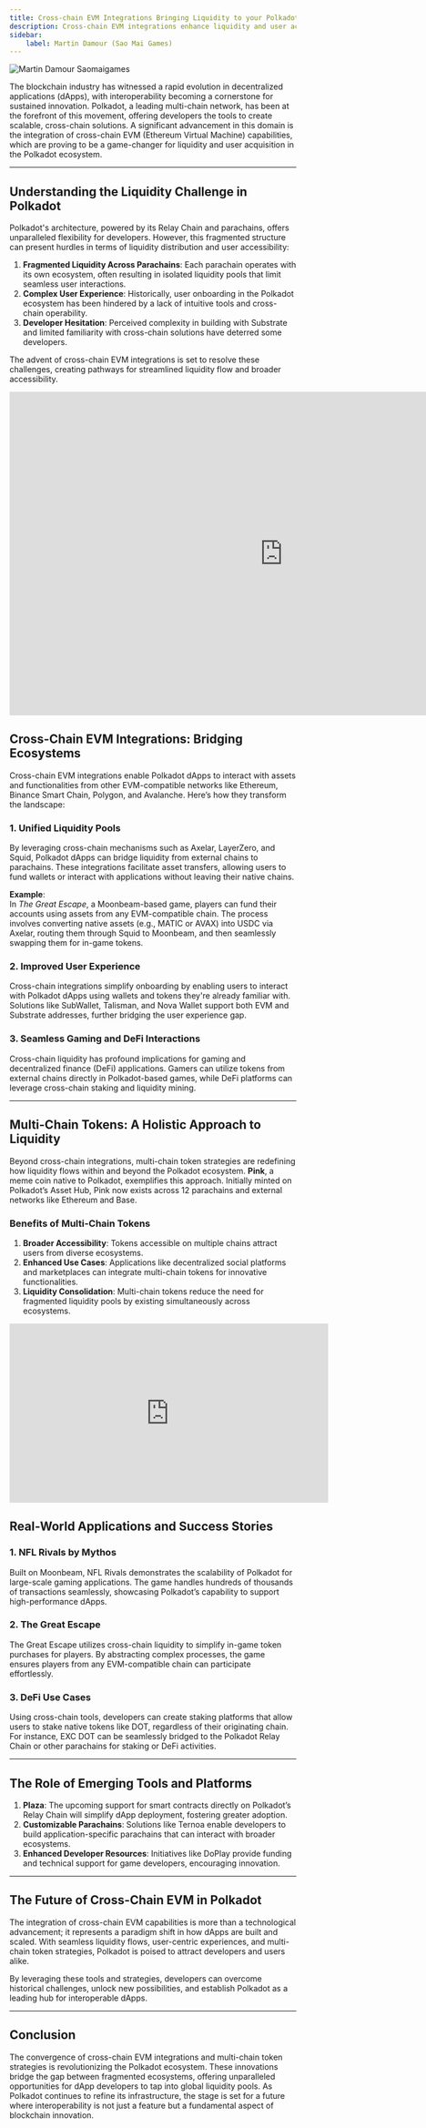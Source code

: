 ```yaml
---
title: Cross-chain EVM Integrations Bringing Liquidity to your Polkadot dApps
description: Cross-chain EVM integrations enhance liquidity and user access, empowering Polkadot dApps with seamless interoperability and broader ecosystem connectivity.
sidebar:
    label: Martin Damour (Sao Mai Games)
---
```



<Image src={coverImage} alt="Martin Damour Saomaigames" />


The blockchain industry has witnessed a rapid evolution in decentralized applications (dApps), with interoperability becoming a cornerstone for sustained innovation. Polkadot, a leading multi-chain network, has been at the forefront of this movement, offering developers the tools to create scalable, cross-chain solutions. A significant advancement in this domain is the integration of cross-chain EVM (Ethereum Virtual Machine) capabilities, which are proving to be a game-changer for liquidity and user acquisition in the Polkadot ecosystem.

---

## Understanding the Liquidity Challenge in Polkadot

Polkadot's architecture, powered by its Relay Chain and parachains, offers unparalleled flexibility for developers. However, this fragmented structure can present hurdles in terms of liquidity distribution and user accessibility:

1. **Fragmented Liquidity Across Parachains**: Each parachain operates with its own ecosystem, often resulting in isolated liquidity pools that limit seamless user interactions.
2. **Complex User Experience**: Historically, user onboarding in the Polkadot ecosystem has been hindered by a lack of intuitive tools and cross-chain operability.
3. **Developer Hesitation**: Perceived complexity in building with Substrate and limited familiarity with cross-chain solutions have deterred some developers.

The advent of cross-chain EVM integrations is set to resolve these challenges, creating pathways for streamlined liquidity flow and broader accessibility.

<iframe src="https://docs.google.com/presentation/d/e/2PACX-1vTeYDdabTN8xuAUvD0N_ctvlyK_ZpZOHOqRNsDOdZorgiwxBA33oWVx_RPJ3IycaodabhXwTVjEJ5tl/embed?start=false&loop=false&delayms=3000" frameborder="0" width="960" height="569" allowfullscreen="true" mozallowfullscreen="true" webkitallowfullscreen="true"></iframe>

## Cross-Chain EVM Integrations: Bridging Ecosystems

Cross-chain EVM integrations enable Polkadot dApps to interact with assets and functionalities from other EVM-compatible networks like Ethereum, Binance Smart Chain, Polygon, and Avalanche. Here’s how they transform the landscape:

### 1. **Unified Liquidity Pools**
By leveraging cross-chain mechanisms such as Axelar, LayerZero, and Squid, Polkadot dApps can bridge liquidity from external chains to parachains. These integrations facilitate asset transfers, allowing users to fund wallets or interact with applications without leaving their native chains.

**Example**:  
In *The Great Escape*, a Moonbeam-based game, players can fund their accounts using assets from any EVM-compatible chain. The process involves converting native assets (e.g., MATIC or AVAX) into USDC via Axelar, routing them through Squid to Moonbeam, and then seamlessly swapping them for in-game tokens.

### 2. **Improved User Experience**
Cross-chain integrations simplify onboarding by enabling users to interact with Polkadot dApps using wallets and tokens they're already familiar with. Solutions like SubWallet, Talisman, and Nova Wallet support both EVM and Substrate addresses, further bridging the user experience gap.

### 3. **Seamless Gaming and DeFi Interactions**
Cross-chain liquidity has profound implications for gaming and decentralized finance (DeFi) applications. Gamers can utilize tokens from external chains directly in Polkadot-based games, while DeFi platforms can leverage cross-chain staking and liquidity mining.

---

## Multi-Chain Tokens: A Holistic Approach to Liquidity

Beyond cross-chain integrations, multi-chain token strategies are redefining how liquidity flows within and beyond the Polkadot ecosystem. **Pink**, a meme coin native to Polkadot, exemplifies this approach. Initially minted on Polkadot’s Asset Hub, Pink now exists across 12 parachains and external networks like Ethereum and Base.

### Benefits of Multi-Chain Tokens
1. **Broader Accessibility**: Tokens accessible on multiple chains attract users from diverse ecosystems.
2. **Enhanced Use Cases**: Applications like decentralized social platforms and marketplaces can integrate multi-chain tokens for innovative functionalities.
3. **Liquidity Consolidation**: Multi-chain tokens reduce the need for fragmented liquidity pools by existing simultaneously across ecosystems.

<iframe width="560" height="315" src="https://www.youtube.com/embed/igfbwb_aKMg?si=2-nh4gNTv72WKKMc" title="YouTube video player" frameborder="0" allow="accelerometer; autoplay; clipboard-write; encrypted-media; gyroscope; picture-in-picture; web-share" referrerpolicy="strict-origin-when-cross-origin" allowfullscreen></iframe>

## Real-World Applications and Success Stories

### 1. **NFL Rivals by Mythos**
Built on Moonbeam, NFL Rivals demonstrates the scalability of Polkadot for large-scale gaming applications. The game handles hundreds of thousands of transactions seamlessly, showcasing Polkadot’s capability to support high-performance dApps.

### 2. **The Great Escape**
The Great Escape utilizes cross-chain liquidity to simplify in-game token purchases for players. By abstracting complex processes, the game ensures players from any EVM-compatible chain can participate effortlessly.

### 3. **DeFi Use Cases**
Using cross-chain tools, developers can create staking platforms that allow users to stake native tokens like DOT, regardless of their originating chain. For instance, EXC DOT can be seamlessly bridged to the Polkadot Relay Chain or other parachains for staking or DeFi activities.

---

## The Role of Emerging Tools and Platforms

1. **Plaza**: The upcoming support for smart contracts directly on Polkadot’s Relay Chain will simplify dApp deployment, fostering greater adoption.
2. **Customizable Parachains**: Solutions like Ternoa enable developers to build application-specific parachains that can interact with broader ecosystems.
3. **Enhanced Developer Resources**: Initiatives like DoPlay provide funding and technical support for game developers, encouraging innovation.

---

## The Future of Cross-Chain EVM in Polkadot

The integration of cross-chain EVM capabilities is more than a technological advancement; it represents a paradigm shift in how dApps are built and scaled. With seamless liquidity flows, user-centric experiences, and multi-chain token strategies, Polkadot is poised to attract developers and users alike.

By leveraging these tools and strategies, developers can overcome historical challenges, unlock new possibilities, and establish Polkadot as a leading hub for interoperable dApps.

---

## Conclusion

The convergence of cross-chain EVM integrations and multi-chain token strategies is revolutionizing the Polkadot ecosystem. These innovations bridge the gap between fragmented ecosystems, offering unparalleled opportunities for dApp developers to tap into global liquidity pools. As Polkadot continues to refine its infrastructure, the stage is set for a future where interoperability is not just a feature but a fundamental aspect of blockchain innovation.
